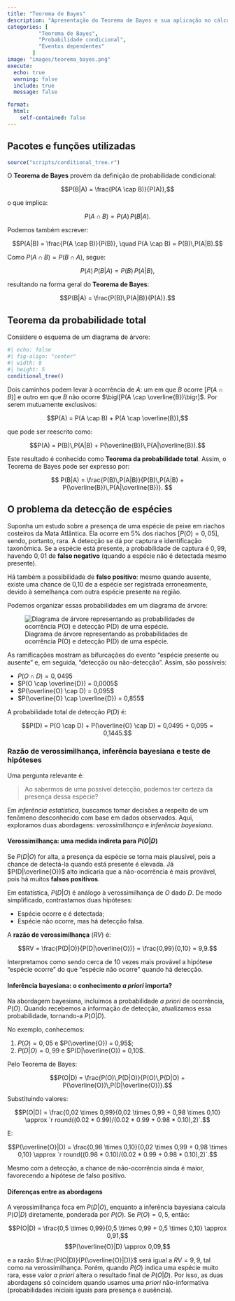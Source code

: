 ```yaml
---
title: "Teorema de Bayes"
description: "Apresentação do Teorema de Bayes e sua aplicação no cálculo de probabilidades condicionais."
categories: [
          "Teorema de Bayes",
          "Probabilidade condicional",
          "Eventos dependentes"
        ]
image: "images/teorema_bayes.png"
execute:
  echo: true
  warning: false
  include: true
  message: false

format:
  html:
    self-contained: false
---
```


:::{.callout-tip collapse="true"}
## Pacotes e funções utilizadas
```r
source("scripts/conditional_tree.r")
```
:::

O **Teorema de Bayes** provém da definição de probabilidade condicional:

$$P(B|A) = \frac{P(A \cap B)}{P(A)},$$ 

o que implica:

$$P(A \cap B) = P(A)\,P(B|A).$$

Podemos também escrever:

$$P(A|B) = \frac{P(A \cap B)}{P(B)}, \quad P(A \cap B) = P(B)\,P(A|B).$$

Como $P(A \cap B) = P(B \cap A)$, segue:

$$P(A)\,P(B|A) = P(B)\,P(A|B),$$

resultando na forma geral do **Teorema de Bayes**:

$$P(B|A) = \frac{P(B)\,P(A|B)}{P(A)}.$$

## Teorema da probabilidade total

Considere o esquema de um diagrama de árvore:

```r
#| echo: false
#| fig-align: "center"
#| width: 8
#| height: 5
conditional_tree()
```

Dois caminhos podem levar à ocorrência de $A$: um em que $B$ ocorre $\bigl[P(A \cap B)\bigr]$ e outro em que $B$ não ocorre $\bigl[P(A \cap \overline{B})\bigr]$. Por serem mutuamente exclusivos:

$$P(A) = P(A \cap B) + P(A \cap \overline{B}),$$

que pode ser reescrito como:

$$P(A) = P(B)\,P(A|B) + P(\overline{B})\,P(A|\overline{B}).$$

Este resultado é conhecido como **Teorema da probabilidade total**. Assim, o Teorema de Bayes pode ser expresso por:

$$
P(B|A) = \frac{P(B)\,P(A|B)}{P(B)\,P(A|B) + P(\overline{B})\,P(A|\overline{B})}.
$$

## O problema da detecção de espécies

Suponha um estudo sobre a presença de uma espécie de peixe em riachos costeiros da Mata Atlântica. Ela ocorre em 5% dos riachos $\bigl[P(O) = 0,05\bigr]$, sendo, portanto, rara. A detecção se dá por captura e identificação taxonômica. Se a espécie está presente, a probabilidade de captura é $0,99$, havendo $0,01$ de **falso negativo** (quando a espécie não é detectada mesmo presente).

Há também a possibilidade de **falso positivo**: mesmo quando ausente, existe uma chance de 0,10 de a espécie ser registrada erroneamente, devido à semelhança com outra espécie presente na região.

Podemos organizar essas probabilidades em um diagrama de árvore:

![Diagrama de árvore representando as probabilidades de ocorrência P(O) e detecção P(D) de uma espécie.](images/Diagrama_Introduzida.png)

As ramificações mostram as bifurcações do evento “espécie presente ou ausente” e, em seguida, “detecção ou não-detecção”. Assim, são possíveis:

- $P(O \cap D) = 0,0495$
- $P(O \cap \overline{D}) = 0,0005$
- $P(\overline{O} \cap D) = 0,095$
- $P(\overline{O} \cap \overline{D}) = 0,855$

A probabilidade total de detecção $P(D)$ é:

$$P(D) = P(O \cap D) + P(\overline{O} \cap D) = 0,0495 + 0,095 = 0,1445.$$

### Razão de verossimilhança, inferência bayesiana e teste de hipóteses

Uma pergunta relevante é: 

> Ao sabermos de uma possível detecção, podemos ter certeza da presença dessa espécie?

Em *inferência estatística*, buscamos tomar decisões a respeito de um fenômeno desconhecido com base em dados observados. Aqui, exploramos duas abordagens: *verossimilhança* e *inferência bayesiana*.

#### Verossimilhança: uma medida indireta para $P(O|D)$

Se $P(D|O)$ for alta, a presença da espécie se torna mais plausível, pois a chance de detectá-la quando está presente é elevada. Já $P(D|\overline{O})$ alto indicaria que a não-ocorrência é mais provável, pois há muitos **falsos positivos**.

Em estatística, $P(D|O)$ é análogo à verossimilhança de $O$ dado $D$. De modo simplificado, contrastamos duas hipóteses:

- Espécie ocorre e é detectada;
- Espécie não ocorre, mas há detecção falsa.

A **razão de verossimilhança** ($RV$) é:

$$RV = \frac{P(D|O)}{P(D|\overline{O})} = \frac{0,99}{0,10} = 9,9.$$

Interpretamos como sendo cerca de 10 vezes mais provável a hipótese “espécie ocorre” do que “espécie não ocorre” quando há detecção.

#### Inferência bayesiana: o conhecimento *a priori* importa?

Na abordagem bayesiana, incluímos a probabilidade *a priori* de ocorrência, $P(O)$. Quando recebemos a informação de detecção, atualizamos essa probabilidade, tornando-a $P(O|D)$.

No exemplo, conhecemos:

1. $P(O) = 0,05$ e $P(\overline{O}) = 0,95$;
2. $P(D|O) = 0,99$ e $P(D|\overline{O}) = 0,10$.

Pelo Teorema de Bayes:

$$P(O|D) = \frac{P(O)\,P(D|O)}{P(O)\,P(D|O) + P(\overline{O})\,P(D|\overline{O})}.$$

Substituindo valores:

$$P(O|D) = \frac{0,02 \times 0,99}{0,02 \times 0,99 + 0,98 \times 0,10} \approx `r round((0.02 * 0.99)/(0.02 * 0.99 + 0.98 * 0.10),2)`.$$

E:

$$P(\overline{O}|D) = \frac{0,98 \times 0,10}{0,02 \times 0,99 + 0,98 \times 0,10} \approx `r round((0.98 * 0.10)/(0.02 * 0.99 + 0.98 * 0.10),2)`.$$

Mesmo com a detecção, a chance de não-ocorrência ainda é maior, favorecendo a hipótese de falso positivo.

#### Diferenças entre as abordagens

A verossimilhança foca em $P(D|O)$, enquanto a inferência bayesiana calcula $P(O|D)$ diretamente, ponderada por $P(O)$. Se $P(O) = 0,5$, então:

$$P(O|D) = \frac{0,5 \times 0,99}{0,5 \times 0,99 + 0,5 \times 0,10} \approx 0,91,$$
$$P(\overline{O}|D) \approx 0,09,$$

e a razão $\frac{P(O|D)}{P(\overline{O}|D)}$ será igual a $RV = 9,9$, tal como na verossimilhança. Porém, quando $P(O)$ indica uma espécie muito rara, esse valor *a priori* altera o resultado final de $P(O|D)$. Por isso, as duas abordagens só coincidem quando usamos uma *priori* não-informativa (probabilidades iniciais iguais para presença e ausência).
